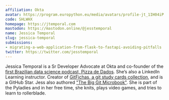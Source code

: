 ```yaml
---
affiliation: Okta
avatar: https://program.europython.eu/media/avatars/profile-jt_1IH04iP.png
code: SHLWHX
homepage: https://jtemporal.com
mastodon: https://mastodon.online/@jesstemporal
name: Jessica Temporal
slug: jessica-temporal
submissions:
- migrating-a-web-application-from-flask-to-fastapi-avoiding-pitfalls
twitter: https://twitter.com/jesstemporal
---
```


Jessica Temporal is a Sr Developer Advocate at Okta and co-founder of the [first Brazilian data science podcast, Pizza de Dados](https://pizzadedados.com/en). She’s also a LinkedIn Learning instructor. Creator of [GitFichas, a git study cards collection](https://gitfichas.com), and is a GitHub Star. Jess also authored ["The Big Git Microbook"](https://jtemporal.com/gitmicrobook). She is part of the Pyladies and in her free time, she knits, plays video games, and tries to learn to rollerblade.
